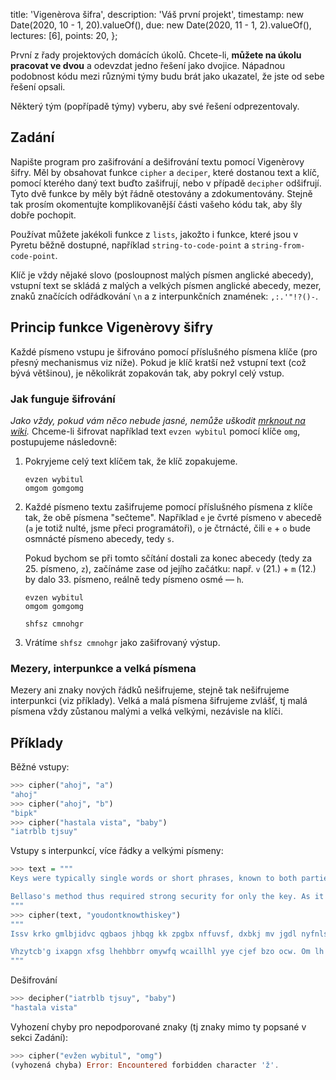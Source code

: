   title: 'Vigenèrova šifra',
  description: 'Váš první projekt',
  timestamp: new Date(2020, 10 - 1, 20).valueOf(),
  due: new Date(2020, 11 - 1, 2).valueOf(),
  lectures: [6],
  points: 20,
};

První z řady projektových domácích úkolů. Chcete-li, **můžete na úkolu pracovat ve dvou** a odevzdat jedno řešení jako dvojice. Nápadnou podobnost kódu mezi různými týmy budu brát jako ukazatel, že jste od sebe řešení opsali.

Některý tým (popřípadě týmy) vyberu, aby své řešení odprezentovaly.

## Zadání

Napište program pro zašifrování a dešifrování textu pomocí Vigenèrovy šifry. Měl by obsahovat funkce `cipher` a `deciper`, které dostanou text a klíč, pomocí kterého daný text buďto zašifrují, nebo v případě `decipher` odšifrují. Tyto dvě funkce by měly být řádně otestovány a zdokumentovány. Stejně tak prosím okomentujte komplikovanější části vašeho kódu tak, aby šly dobře pochopit.

Používat můžete jakékoli funkce z `lists`, jakožto i funkce, které jsou v Pyretu běžně dostupné, například `string-to-code-point` a `string-from-code-point`.

Klíč je vždy nějaké slovo (posloupnost malých písmen anglické abecedy), vstupní text se skládá z malých a velkých písmen anglické abecedy, mezer, znaků značících odřádkování `\n` a z interpunkčních znamének: `,:.'"!?()-`.

## Princip funkce Vigenèrovy šifry

Každé písmeno vstupu je šifrováno pomocí příslušného písmena klíče (pro přesný mechanismus viz níže). Pokud je klíč kratší než vstupní text (což bývá většinou), je několikrát zopakován tak, aby pokryl celý vstup.

### Jak funguje šifrování

_Jako vždy, pokud vám něco nebude jasné, nemůže uškodit [mrknout na wiki](https://cs.wikipedia.org/wiki/Vigenèrova\_šifra)._
Chceme-li šifrovat například text `evzen wybitul` pomocí klíče `omg`, postupujeme následovně:

1. Pokryjeme celý text klíčem tak, že klíč zopakujeme.

   ```
   evzen wybitul
   omgom gomgomg
   ```

2. Každé písmeno textu zašifrujeme pomocí příslušného písmena z klíče tak, že obě písmena "sečteme". Například `e` je čvrté písmeno v abecedě (`a` je totiž nulté, jsme přeci programátoři), `o` je čtrnácté, čili `e` + `o` bude osmnácté písmeno abecedy, tedy `s`.

   Pokud bychom se při tomto sčítání dostali za konec abecedy (tedy za 25. písmeno, `z`), začínáme zase od jejího začátku: např. `v` (21.) + `m` (12.) by dalo 33. písmeno, reálně tedy písmeno osmé — `h`.

   ```
   evzen wybitul
   omgom gomgomg

   shfsz cmnohgr
   ```

3. Vrátíme `shfsz cmnohgr` jako zašifrovaný výstup.

### Mezery, interpunkce a velká písmena

Mezery ani znaky nových řádků nešifrujeme, stejně tak nešifrujeme interpunkci (viz příklady). Velká a malá písmena šifrujeme zvlášť, tj malá písmena vždy zůstanou malými a velká velkými, nezávisle na klíči.

## Příklady

Běžné vstupy:

```haskell
>>> cipher("ahoj", "a")
"ahoj"
>>> cipher("ahoj", "b")
"bipk"
>>> cipher("hastala vista", "baby")
"iatrblb tjsuy"
```

Vstupy s interpunkcí, více řádky a velkými písmeny:

```haskell
>>> text = """
Keys were typically single words or short phrases, known to both parties in advance, or transmitted 'out of band' along with the message.

Bellaso's method thus required strong security for only the key. As it is relatively easy to secure a short key phrase, such as by a previous private conversation, Bellaso's system was considerably more secure!
"""
>>> cipher(text, "youdontknowthiskey")
"""
Issv krko gmlbjidvc qgbaos jhbqg kk zpgbx nffuvsf, dxbkj mv jgdl nyfnlsf bx nrrtukw, yv rpohvavmdrr 'kna wx lelb' ofrbt psgv pal uwcwyes.

Vhzytcb'g ixapgn xfsg lhehbbrr omywfq wcaillhl yye cjef bzo ocw. Om lh vl brzwmpdwvc cygs wc fxmhfa t zpgbx icm jkfnlo, fiya ha ti e npsplchl zewrtam uyrtcfmdhvhx, Oshehag'c wwqhyp knl mbbobkmjkfjw aius fxmhfa!
"""
```

Dešifrování

```haskell
>>> decipher("iatrblb tjsuy", "baby")
"hastala vista"
```

Vyhození chyby pro nepodporované znaky (tj znaky mimo ty popsané v sekci Zadání):

```haskell
>>> cipher("evžen wybitul", "omg")
(vyhozená chyba) Error: Encountered forbidden character 'ž'.
```
